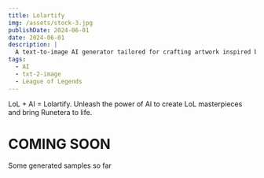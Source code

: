```yaml
---
title: Lolartify
img: /assets/stock-3.jpg
publishDate: 2024-06-01
date: 2024-06-01
description: |
  A text-to-image AI generator tailored for crafting artwork inspired by the League of Legends universe.
tags:
  - AI
  - txt-2-image
  - League of Legends
---
```


LoL + AI = Lolartify. Unleash the power of AI to create LoL masterpieces and bring Runetera to life.

<h1>COMING SOON</h1>

Some generated samples so far

<Slideshow />
